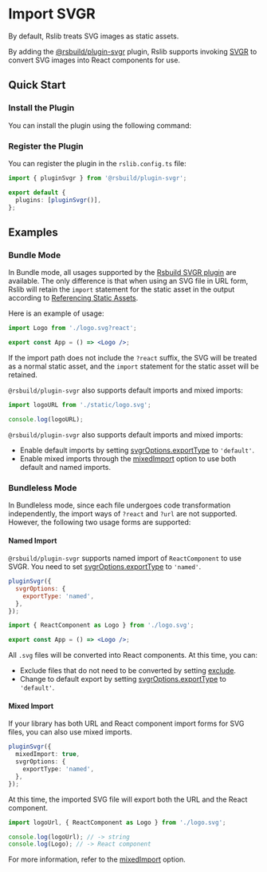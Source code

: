 # Import SVGR

By default, Rslib treats SVG images as static assets.

By adding the [@rsbuild/plugin-svgr](https://rsbuild.dev/plugins/list/plugin-svgr) plugin, Rslib supports invoking [SVGR](https://react-svgr.com/) to convert SVG images into React components for use.

## Quick Start

### Install the Plugin

You can install the plugin using the following command:


<PackageManagerTabs command="add @rsbuild/plugin-svgr -D" />

### Register the Plugin

You can register the plugin in the `rslib.config.ts` file:

```ts title="rslib.config.ts"
import { pluginSvgr } from '@rsbuild/plugin-svgr';

export default {
  plugins: [pluginSvgr()],
};
```

## Examples

### Bundle Mode

In Bundle mode, all usages supported by the [Rsbuild SVGR plugin](https://rsbuild.dev/plugins/list/plugin-svgr) are available. The only difference is that when using an SVG file in URL form, Rslib will retain the `import` statement for the static asset in the output according to [Referencing Static Assets](/guide/advanced/static-assets).

Here is an example of usage:

```jsx title="App.jsx"
import Logo from './logo.svg?react';

export const App = () => <Logo />;
```

If the import path does not include the `?react` suffix, the SVG will be treated as a normal static asset, and the `import` statement for the static asset will be retained.

`@rsbuild/plugin-svgr` also supports default imports and mixed imports:

```js
import logoURL from './static/logo.svg';

console.log(logoURL);
```

`@rsbuild/plugin-svgr` also supports default imports and mixed imports:

- Enable default imports by setting [svgrOptions.exportType](https://rsbuild.dev/plugins/list/plugin-svgr#svgroptionsexporttype) to `'default'`.
- Enable mixed imports through the [mixedImport](https://rsbuild.dev/plugins/list/plugin-svgr#mixedimport) option to use both default and named imports.

### Bundleless Mode

In Bundleless mode, since each file undergoes code transformation independently, the import ways of `?react` and `?url` are not supported. However, the following two usage forms are supported:

#### Named Import

`@rsbuild/plugin-svgr` supports named import of `ReactComponent` to use SVGR. You need to set [svgrOptions.exportType](https://rsbuild.dev/plugins/list/plugin-svgr#svgroptionsexporttype) to `'named'`.

```js
pluginSvgr({
  svgrOptions: {
    exportType: 'named',
  },
});
```

```jsx title="App.jsx"
import { ReactComponent as Logo } from './logo.svg';

export const App = () => <Logo />;
```

All `.svg` files will be converted into React components. At this time, you can:

- Exclude files that do not need to be converted by setting [exclude](https://rsbuild.dev/plugins/list/plugin-svgr#exclude).
- Change to default export by setting [svgrOptions.exportType](https://rsbuild.dev/plugins/list/plugin-svgr#svgroptionsexporttype) to `'default'`.

#### Mixed Import

If your library has both URL and React component import forms for SVG files, you can also use mixed imports.

```ts
pluginSvgr({
  mixedImport: true,
  svgrOptions: {
    exportType: 'named',
  },
});
```

At this time, the imported SVG file will export both the URL and the React component.

```js
import logoUrl, { ReactComponent as Logo } from './logo.svg';

console.log(logoUrl); // -> string
console.log(Logo); // -> React component
```

For more information, refer to the [mixedImport](https://rsbuild.dev/plugins/list/plugin-svgr#mixedimport) option.
